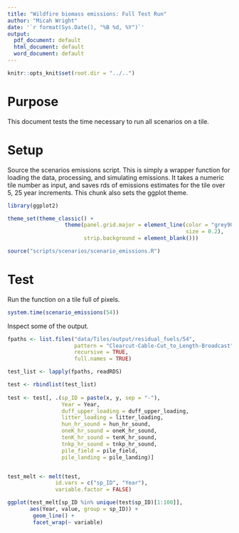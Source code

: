 ```yaml
---
title: "Wildfire biomass emissions: Full Test Run"
author: "Micah Wright"
date: '`r format(Sys.Date(), "%B %d, %Y")`'
output:
  pdf_document: default
  html_document: default
  word_document: default
---
```


```r
knitr::opts_knit$set(root.dir = "../..")
```

# Purpose

This document tests the time necessary to run all scenarios on a tile.

# Setup

Source the scenarios emissions script. This is simply a wrapper function for loading the data, processing, and simulating emissions. It takes a numeric tile number as input, and saves rds of emissions estimates for the tile over 5, 25 year increments. This chunk also sets the ggplot theme.

```r
library(ggplot2)

theme_set(theme_classic() + 
                  theme(panel.grid.major = element_line(color = "grey90",
                                                        size = 0.2),
                        strip.background = element_blank()))

source("scripts/scenarios/scenario_emissions.R")
```

# Test

Run the function on a tile full of pixels.

```r
system.time(scenario_emissions(54))
```

Inspect some of the output.

```r
fpaths <- list.files("data/Tiles/output/residual_fuels/54",
                     pattern = "Clearcut-Cable-Cut_to_Length-Broadcast", 
                     recursive = TRUE,
                     full.names = TRUE)

test_list <- lapply(fpaths, readRDS)

test <- rbindlist(test_list)
        
test <- test[, .(sp_ID = paste(x, y, sep = "-"),
                 Year = Year,
                 duff_upper_loading = duff_upper_loading,
                 litter_loading = litter_loading,
                 hun_hr_sound = hun_hr_sound,
                 oneK_hr_sound = oneK_hr_sound, 
                 tenK_hr_sound = tenK_hr_sound, 
                 tnkp_hr_sound = tnkp_hr_sound,
                 pile_field = pile_field,
                 pile_landing = pile_landing)]


test_melt <- melt(test,
               id.vars = c("sp_ID", "Year"),
               variable.factor = FALSE)

ggplot(test_melt[sp_ID %in% unique(test$sp_ID)[1:100]], 
       aes(Year, value, group = sp_ID)) +
        geom_line() +
        facet_wrap(~ variable)
```
